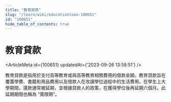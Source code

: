 ```yaml
---
title: "教育貸款"
slug: "/learn/wiki/educationloan-100651"
id: "100651"
hide_table_of_contents: true
---
```



# 教育貸款

<ArticleMeta id={100651} updatedAt={'2023-09-26 13:58:51'} />
<div className='border-solid border-b border-t-0 my-4 border-[var(--ifm-color-gray-300)]' />

教育貸款是指用於支付高等教育或與高等教育相關費用的借款金額。教育貸款旨在覆蓋學費、書籍和用品費用以及借款人在攻讀學位過程中的生活費用。在學生上大學期間，還款通常被延期，並根據貸款人的政策，在獲得學位後再延期六個月。此延期期間也稱為 “寬限期”。

